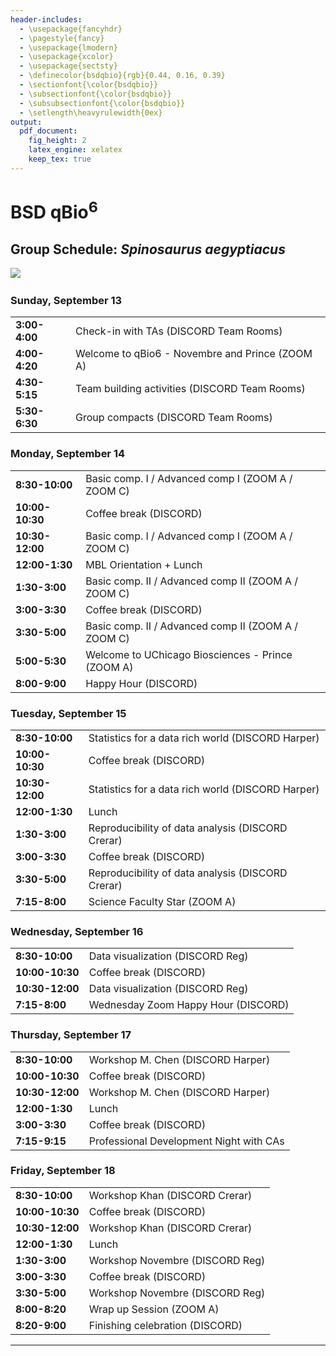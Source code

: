 ```yaml
---
header-includes:
  - \usepackage{fancyhdr}
  - \pagestyle{fancy}
  - \usepackage{lmodern}
  - \usepackage{xcolor}
  - \usepackage{sectsty}
  - \definecolor{bsdqbio}{rgb}{0.44, 0.16, 0.39}
  - \sectionfont{\color{bsdqbio}}
  - \subsectionfont{\color{bsdqbio}}
  - \subsubsectionfont{\color{bsdqbio}}
  - \setlength\heavyrulewidth{0ex}
output:
  pdf_document:
    fig_height: 2
    latex_engine: xelatex
    keep_tex: true
---
```

# BSD qBio$^6$ 

## Group Schedule: *Spinosaurus aegyptiacus*
 ![](https://github.com/StefanoAllesina/BSD-QBio5/raw/master/logo_group/Spinosaurus_aegyptiacus.png)     

### Sunday, September 13 

------------------    -----------------------------------------------------
**3:00-4:00**         Check-in with TAs (DISCORD Team Rooms)               
**4:00-4:20**         Welcome to qBio6 - Novembre and Prince (ZOOM A)      
**4:30-5:15**         Team building activities (DISCORD Team Rooms)        
**5:30-6:30**         Group compacts (DISCORD Team Rooms)                  
------------------    -----------------------------------------------------

### Monday, September 14 

------------------    -----------------------------------------------------
**8:30-10:00**        Basic comp. I / Advanced comp I (ZOOM A / ZOOM C)    
**10:00-10:30**       Coffee break (DISCORD)                               
**10:30-12:00**       Basic comp. I / Advanced comp I (ZOOM A / ZOOM C)    
**12:00-1:30**        MBL Orientation + Lunch                              
**1:30-3:00**         Basic comp. II / Advanced comp II (ZOOM A / ZOOM C)  
**3:00-3:30**         Coffee break (DISCORD)                               
**3:30-5:00**         Basic comp. II / Advanced comp II (ZOOM A / ZOOM C)  
**5:00-5:30**         Welcome to UChicago Biosciences - Prince (ZOOM A)    
**8:00-9:00**         Happy Hour (DISCORD)                                 
------------------    -----------------------------------------------------

### Tuesday, September 15 

------------------    -----------------------------------------------------
**8:30-10:00**        Statistics for a data rich world (DISCORD Harper)    
**10:00-10:30**       Coffee break (DISCORD)                               
**10:30-12:00**       Statistics for a data rich world (DISCORD Harper)    
**12:00-1:30**        Lunch                                                
**1:30-3:00**         Reproducibility of data analysis (DISCORD Crerar)    
**3:00-3:30**         Coffee break (DISCORD)                               
**3:30-5:00**         Reproducibility of data analysis (DISCORD Crerar)    
**7:15-8:00**         Science Faculty Star (ZOOM A)                        
------------------    -----------------------------------------------------

### Wednesday, September 16 

------------------    -----------------------------------------------------
**8:30-10:00**        Data visualization (DISCORD Reg)                     
**10:00-10:30**       Coffee break (DISCORD)                               
**10:30-12:00**       Data visualization (DISCORD Reg)                     
**7:15-8:00**          Wednesday Zoom Happy Hour (DISCORD)                 
------------------    -----------------------------------------------------

### Thursday, September 17 

------------------    -----------------------------------------------------
**8:30-10:00**        Workshop M. Chen (DISCORD Harper)                    
**10:00-10:30**       Coffee break (DISCORD)                               
**10:30-12:00**       Workshop M. Chen (DISCORD Harper)                    
**12:00-1:30**        Lunch                                                
**3:00-3:30**         Coffee break (DISCORD)                               
**7:15-9:15**         Professional Development Night with CAs              
------------------    -----------------------------------------------------

### Friday, September 18 

------------------    -----------------------------------------------------
**8:30-10:00**        Workshop Khan (DISCORD Crerar)                       
**10:00-10:30**       Coffee break (DISCORD)                               
**10:30-12:00**       Workshop Khan (DISCORD Crerar)                       
**12:00-1:30**        Lunch                                                
**1:30-3:00**         Workshop Novembre (DISCORD Reg)                      
**3:00-3:30**         Coffee break (DISCORD)                               
**3:30-5:00**         Workshop Novembre (DISCORD Reg)                      
**8:00-8:20**         Wrap up Session (ZOOM A)                             
**8:20-9:00**         Finishing celebration (DISCORD)                      
------------------    -----------------------------------------------------



-------

